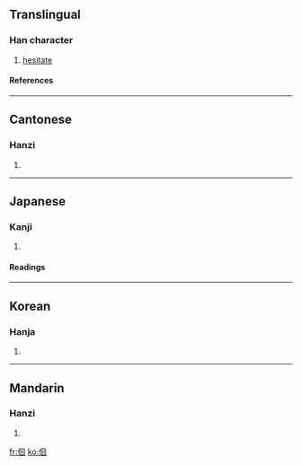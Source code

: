 ==Translingual==
===Han character===
{{Han char|rn=9|rad=人|as=06|sn=8|four=2620<sub>0</sub>|canj=人田口 (OWR)}}
# [[hesitate]]
====References====
{{Han ref|kx=0100.060|dkj=00545|dj=0212.020|hdz=10148.060|uh=4F6A|ud=20330|bh=CBBF|bd=52159}}
----
==Cantonese==
===Hanzi===
{{yue-hanzi|jyut=|y=wui4}}
# {{defn|Cantonese}}
----
==Japanese==
===Kanji===
{{ja-kanji|grade=|rs=人06}}
# {{defn|Japanese}} 
====Readings====
{{ja-readings|on=[[くわい]] (kuwai), [[え]] (e)|kun=[[さまよう]] (samayou), [[くらいこよ]] (kuraikoyo)}}
----
==Korean==
===Hanja===
{{ko-hanja|hangeul=회|rv=hoe|mr=hoe}}
# {{defn|Korean}}
----
==Mandarin==
===Hanzi===
{{cmn-hanzi|pin=[[huái]] (huai2)|wg=huai<sup>2</sup>}}
# {{defn|Mandarin}}

[[fr:佪]]
[[ko:佪]]